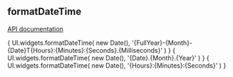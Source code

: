 

<Meta title="Date & Time"/>

## formatDateTime

[API documentation](https://solid.github.io/solid-ui/Documentation/api/modules/_apiwidgets_buttons_.html#formatdatetime)

<Canvas withSource="open">
  <Story name="formatDateTime">
    {
      UI.widgets.formatDateTime(
        new Date(),
        '{FullYear}-{Month}-{Date}T{Hours}:{Minutes}:{Seconds}.{Milliseconds}'
      )
    }
  </Story>
</Canvas>

<Canvas withSource="open">
  <Story name="formatDateTime date">
    {
      UI.widgets.formatDateTime(
        new Date(),
        '{Date}.{Month}.{Year}'
      )
    }
  </Story>
</Canvas>

<Canvas withSource="open">
  <Story name="formatDateTime time">
    {
      UI.widgets.formatDateTime(
        new Date(),
        '{Hours}:{Minutes}:{Seconds}'
      )
    }
  </Story>
</Canvas>

